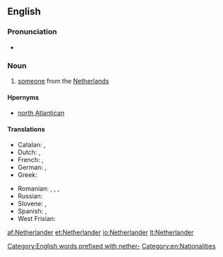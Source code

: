 ==English==

===Pronunciation===
* {{IPA|/ˈnɛðɚˌlændɚ/|lang=en}}

===Noun===
{{en-noun}}

# [[someone]] from the [[Netherlands]]

====Hpernyms====
*[[north Atlantican]]

====Translations====
{{trans-top|someone from the Netherlands}}
* Catalan: {{t+|ca|neerlandès|m}}, {{t+|ca|neerlandesa|f}}
* Dutch: {{t+|nl|Nederlander|m}}, {{t+|nl|Nederlandse|f}}
* French: {{t+|fr|Néerlandais|m}}, {{t+|fr|Néerlandaise|f}}
* German: {{t+|de|Niederländer|m}}, {{t+|de|Niederländerin|f}}
* Greek: {{t+|el|Ολλανδός|m}}
{{trans-mid}}
* Romanian: {{t+|ro|olandez|m}}, {{t+|ro|olandeză|f}}, {{t|ro|olandezi|m-p}}, {{t|ro|olandeze|f-p}}
* Russian: {{t+|ru|нидерландец|m|tr=niderlándec|sc=Cyrl}}
* Slovene: {{t+|sl|nizozemec|m}}, {{t|sl|nizozemka|f}}
* Spanish: {{t+|es|neerlandés|m}}, {{t+|es|neerlandesa|f}}
* West Frisian: {{t|fy|Nederlanner|m}}
{{trans-bottom}}

[[Category:English words prefixed with nether-]]
[[Category:en:Nationalities]]

[[af:Netherlander]]
[[et:Netherlander]]
[[io:Netherlander]]
[[lt:Netherlander]]
